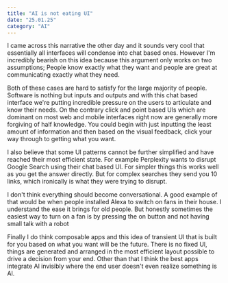 ```yaml
---
title: "AI is not eating UI"
date: "25.01.25"
category: "AI"
---
```


I came across this narrative the other day and it sounds very cool that essentially
all interfaces will condense into chat based ones. However I'm incredibly bearish
on this idea because this argument only works on two assumptions; People know
exactly what they want and people are great at communicating exactly what they
need.

Both of these cases are hard to satisfy for the large majority of people. Software
is nothing but inputs and outputs and with this chat based interface we're putting
incredible pressure on the users to articulate and know their needs. On the
contrary click and point based Uls which are dominant on most web and mobile
interfaces right now are generally more forgiving of half knowledge. You could
begin with just inputting the least amount of information and then based on the
visual feedback, click your way through to getting what you want.

I also believe that some Ul patterns cannot be further simplified and have
reached their most efficient state. For example Perplexity wants to disrupt
Google Search using their chat based Ul. For simpler things this works well as
you get the answer directly. But for complex searches they send you 10 links,
which ironically is what they were trying to disrupt.

I don't think everything should become conversational. A good example of that
would be when people installed Alexa to switch on fans in their house. I
understand the ease it brings for old people. But honestly sometimes the easiest
way to turn on a fan is by pressing the on button and not having small talk with a
robot

Finally I do think composable apps and this idea of transient Ul that is built for
you based on what you want will be the future. There is no fixed Ul, things are
generated and arranged in the most efficient layout possible to drive a decision
from your end. Other than that I think the best apps integrate Al invisibly where
the end user doesn't even realize something is Al.